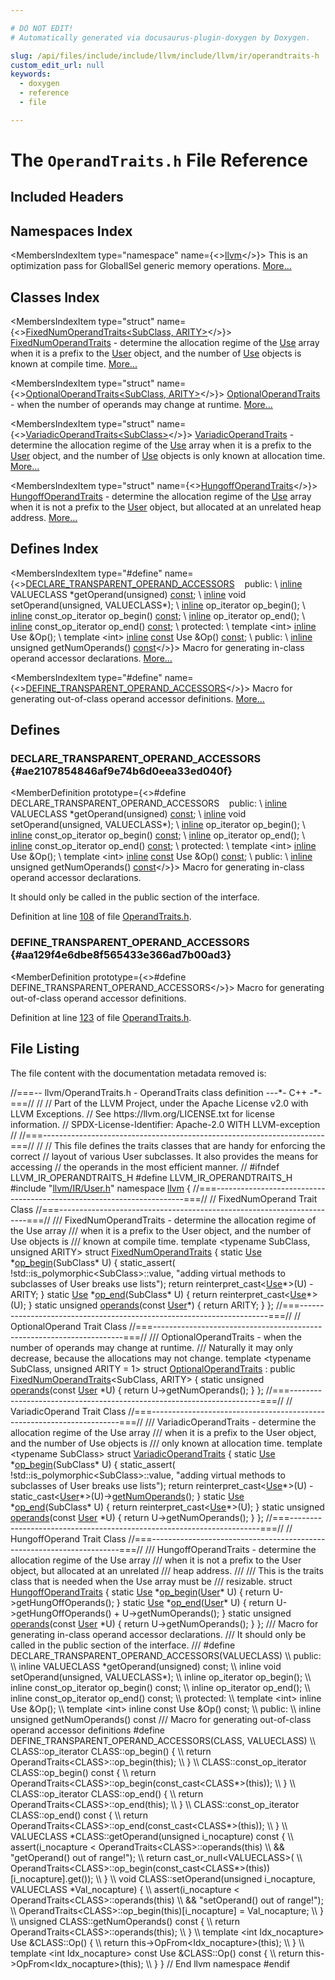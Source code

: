 ```yaml
---

# DO NOT EDIT!
# Automatically generated via docusaurus-plugin-doxygen by Doxygen.

slug: /api/files/include/include/llvm/include/llvm/ir/operandtraits-h
custom_edit_url: null
keywords:
  - doxygen
  - reference
  - file

---
```





# The `OperandTraits.h` File Reference

<DoxygenPage pluginConfig={pluginConfig}>



## Included Headers

<IncludesList>
<IncludesListItem
  filePath="llvm/IR/User.h"
  permalink="/docs/api/files/include/include/llvm/include/llvm/ir/user-h"
  isLocal="true" />
</IncludesList>

## Namespaces Index

<MembersIndex>

<MembersIndexItem
  type="namespace"
  name={<><a href="/docs/api/namespaces/llvm">llvm</a></>}>
This is an optimization pass for GlobalISel generic memory operations. <a href="/docs/api/namespaces/llvm/#details">More...</a>
</MembersIndexItem>

</MembersIndex>

## Classes Index

<MembersIndex>

<MembersIndexItem
  type="struct"
  name={<><a href="/docs/api/structs/llvm/fixednumoperandtraits">FixedNumOperandTraits&lt;SubClass, ARITY&gt;</a></>}>
<a href="/docs/api/structs/llvm/fixednumoperandtraits">FixedNumOperandTraits</a> - determine the allocation regime of the <a href="/docs/api/classes/llvm/use">Use</a> array when it is a prefix to the <a href="/docs/api/classes/llvm/user">User</a> object, and the number of <a href="/docs/api/classes/llvm/use">Use</a> objects is known at compile time. <a href="/docs/api/structs/llvm/fixednumoperandtraits/#details">More...</a>
</MembersIndexItem>

<MembersIndexItem
  type="struct"
  name={<><a href="/docs/api/structs/llvm/optionaloperandtraits">OptionalOperandTraits&lt;SubClass, ARITY&gt;</a></>}>
<a href="/docs/api/structs/llvm/optionaloperandtraits">OptionalOperandTraits</a> - when the number of operands may change at runtime. <a href="/docs/api/structs/llvm/optionaloperandtraits/#details">More...</a>
</MembersIndexItem>

<MembersIndexItem
  type="struct"
  name={<><a href="/docs/api/structs/llvm/variadicoperandtraits">VariadicOperandTraits&lt;SubClass&gt;</a></>}>
<a href="/docs/api/structs/llvm/variadicoperandtraits">VariadicOperandTraits</a> - determine the allocation regime of the <a href="/docs/api/classes/llvm/use">Use</a> array when it is a prefix to the <a href="/docs/api/classes/llvm/user">User</a> object, and the number of <a href="/docs/api/classes/llvm/use">Use</a> objects is only known at allocation time. <a href="/docs/api/structs/llvm/variadicoperandtraits/#details">More...</a>
</MembersIndexItem>

<MembersIndexItem
  type="struct"
  name={<><a href="/docs/api/structs/llvm/hungoffoperandtraits">HungoffOperandTraits</a></>}>
<a href="/docs/api/structs/llvm/hungoffoperandtraits">HungoffOperandTraits</a> - determine the allocation regime of the <a href="/docs/api/classes/llvm/use">Use</a> array when it is not a prefix to the <a href="/docs/api/classes/llvm/user">User</a> object, but allocated at an unrelated heap address. <a href="/docs/api/structs/llvm/hungoffoperandtraits/#details">More...</a>
</MembersIndexItem>

</MembersIndex>

## Defines Index

<MembersIndex>

<MembersIndexItem
  type="#define"
  name={<><a href="#ae2107854846af9e74b6d0eea33ed040f">DECLARE&#95;TRANSPARENT&#95;OPERAND&#95;ACCESSORS</a>&nbsp;&nbsp;&nbsp;  public: \\
  <a href="/docs/api/files/lib/lib/transforms/lib/transforms/ipo/alwaysinliner-cpp/#a46ccdc20c42bb5ae5b9d313e12a68421">inline</a> VALUECLASS &#42;getOperand(unsigned) <a href="/docs/api/files/lib/lib/target/lib/target/aarch64/aarch64promoteconstant-cpp/#a90f8350fecae261c25be85d38b451bff">const</a>; \\
  <a href="/docs/api/files/lib/lib/transforms/lib/transforms/ipo/alwaysinliner-cpp/#a46ccdc20c42bb5ae5b9d313e12a68421">inline</a> void setOperand(unsigned, VALUECLASS&#42;); \\
  <a href="/docs/api/files/lib/lib/transforms/lib/transforms/ipo/alwaysinliner-cpp/#a46ccdc20c42bb5ae5b9d313e12a68421">inline</a> op&#95;iterator op&#95;begin(); \\
  <a href="/docs/api/files/lib/lib/transforms/lib/transforms/ipo/alwaysinliner-cpp/#a46ccdc20c42bb5ae5b9d313e12a68421">inline</a> const&#95;op&#95;iterator op&#95;begin() <a href="/docs/api/files/lib/lib/target/lib/target/aarch64/aarch64promoteconstant-cpp/#a90f8350fecae261c25be85d38b451bff">const</a>; \\
  <a href="/docs/api/files/lib/lib/transforms/lib/transforms/ipo/alwaysinliner-cpp/#a46ccdc20c42bb5ae5b9d313e12a68421">inline</a> op&#95;iterator op&#95;end(); \\
  <a href="/docs/api/files/lib/lib/transforms/lib/transforms/ipo/alwaysinliner-cpp/#a46ccdc20c42bb5ae5b9d313e12a68421">inline</a> const&#95;op&#95;iterator op&#95;end() <a href="/docs/api/files/lib/lib/target/lib/target/aarch64/aarch64promoteconstant-cpp/#a90f8350fecae261c25be85d38b451bff">const</a>; \\
  protected: \\
  template &lt;int&gt; <a href="/docs/api/files/lib/lib/transforms/lib/transforms/ipo/alwaysinliner-cpp/#a46ccdc20c42bb5ae5b9d313e12a68421">inline</a> Use &amp;Op(); \\
  template &lt;int&gt; <a href="/docs/api/files/lib/lib/transforms/lib/transforms/ipo/alwaysinliner-cpp/#a46ccdc20c42bb5ae5b9d313e12a68421">inline</a> <a href="/docs/api/files/lib/lib/target/lib/target/aarch64/aarch64promoteconstant-cpp/#a90f8350fecae261c25be85d38b451bff">const</a> Use &amp;Op() <a href="/docs/api/files/lib/lib/target/lib/target/aarch64/aarch64promoteconstant-cpp/#a90f8350fecae261c25be85d38b451bff">const</a>; \\
  public: \\
  <a href="/docs/api/files/lib/lib/transforms/lib/transforms/ipo/alwaysinliner-cpp/#a46ccdc20c42bb5ae5b9d313e12a68421">inline</a> unsigned getNumOperands() <a href="/docs/api/files/lib/lib/target/lib/target/aarch64/aarch64promoteconstant-cpp/#a90f8350fecae261c25be85d38b451bff">const</a></>}>
Macro for generating in-class operand accessor declarations. <a href="#ae2107854846af9e74b6d0eea33ed040f">More...</a>
</MembersIndexItem>

<MembersIndexItem
  type="#define"
  name={<><a href="#aa129f4e6dbe8f565433e366ad7b00ad3">DEFINE&#95;TRANSPARENT&#95;OPERAND&#95;ACCESSORS</a></>}>
Macro for generating out-of-class operand accessor definitions. <a href="#aa129f4e6dbe8f565433e366ad7b00ad3">More...</a>
</MembersIndexItem>

</MembersIndex>


<SectionDefinition>

## Defines

### DECLARE&#95;TRANSPARENT&#95;OPERAND&#95;ACCESSORS {#ae2107854846af9e74b6d0eea33ed040f}

<MemberDefinition
  prototype={<>#define DECLARE&#95;TRANSPARENT&#95;OPERAND&#95;ACCESSORS&nbsp;&nbsp;&nbsp;  public: \\
  <a href="/docs/api/files/lib/lib/transforms/lib/transforms/ipo/alwaysinliner-cpp/#a46ccdc20c42bb5ae5b9d313e12a68421">inline</a> VALUECLASS &#42;getOperand(unsigned) <a href="/docs/api/files/lib/lib/target/lib/target/aarch64/aarch64promoteconstant-cpp/#a90f8350fecae261c25be85d38b451bff">const</a>; \\
  <a href="/docs/api/files/lib/lib/transforms/lib/transforms/ipo/alwaysinliner-cpp/#a46ccdc20c42bb5ae5b9d313e12a68421">inline</a> void setOperand(unsigned, VALUECLASS&#42;); \\
  <a href="/docs/api/files/lib/lib/transforms/lib/transforms/ipo/alwaysinliner-cpp/#a46ccdc20c42bb5ae5b9d313e12a68421">inline</a> op&#95;iterator op&#95;begin(); \\
  <a href="/docs/api/files/lib/lib/transforms/lib/transforms/ipo/alwaysinliner-cpp/#a46ccdc20c42bb5ae5b9d313e12a68421">inline</a> const&#95;op&#95;iterator op&#95;begin() <a href="/docs/api/files/lib/lib/target/lib/target/aarch64/aarch64promoteconstant-cpp/#a90f8350fecae261c25be85d38b451bff">const</a>; \\
  <a href="/docs/api/files/lib/lib/transforms/lib/transforms/ipo/alwaysinliner-cpp/#a46ccdc20c42bb5ae5b9d313e12a68421">inline</a> op&#95;iterator op&#95;end(); \\
  <a href="/docs/api/files/lib/lib/transforms/lib/transforms/ipo/alwaysinliner-cpp/#a46ccdc20c42bb5ae5b9d313e12a68421">inline</a> const&#95;op&#95;iterator op&#95;end() <a href="/docs/api/files/lib/lib/target/lib/target/aarch64/aarch64promoteconstant-cpp/#a90f8350fecae261c25be85d38b451bff">const</a>; \\
  protected: \\
  template &lt;int&gt; <a href="/docs/api/files/lib/lib/transforms/lib/transforms/ipo/alwaysinliner-cpp/#a46ccdc20c42bb5ae5b9d313e12a68421">inline</a> Use &amp;Op(); \\
  template &lt;int&gt; <a href="/docs/api/files/lib/lib/transforms/lib/transforms/ipo/alwaysinliner-cpp/#a46ccdc20c42bb5ae5b9d313e12a68421">inline</a> <a href="/docs/api/files/lib/lib/target/lib/target/aarch64/aarch64promoteconstant-cpp/#a90f8350fecae261c25be85d38b451bff">const</a> Use &amp;Op() <a href="/docs/api/files/lib/lib/target/lib/target/aarch64/aarch64promoteconstant-cpp/#a90f8350fecae261c25be85d38b451bff">const</a>; \\
  public: \\
  <a href="/docs/api/files/lib/lib/transforms/lib/transforms/ipo/alwaysinliner-cpp/#a46ccdc20c42bb5ae5b9d313e12a68421">inline</a> unsigned getNumOperands() <a href="/docs/api/files/lib/lib/target/lib/target/aarch64/aarch64promoteconstant-cpp/#a90f8350fecae261c25be85d38b451bff">const</a></>}>
Macro for generating in-class operand accessor declarations.

It should only be called in the public section of the interface.

Definition at line <a href="#l00108">108</a> of file <a href="/docs/api/files/include/include/llvm/include/llvm/ir/operandtraits-h">OperandTraits.h</a>.
</MemberDefinition>

### DEFINE&#95;TRANSPARENT&#95;OPERAND&#95;ACCESSORS {#aa129f4e6dbe8f565433e366ad7b00ad3}

<MemberDefinition
  prototype={<>#define DEFINE&#95;TRANSPARENT&#95;OPERAND&#95;ACCESSORS</>}>
Macro for generating out-of-class operand accessor definitions.

Definition at line <a href="#l00123">123</a> of file <a href="/docs/api/files/include/include/llvm/include/llvm/ir/operandtraits-h">OperandTraits.h</a>.
</MemberDefinition>

</SectionDefinition>

## File Listing

The file content with the documentation metadata removed is:

<ProgramListing>

<Link id="l00001" /><CodeLine lineNumber="1"><Highlight kind="comment">//===-- llvm/OperandTraits.h - OperandTraits class definition ---&#42;- C++ -&#42;-===//</Highlight><Highlight kind="normal"></Highlight></CodeLine>
<Link id="l00002" /><CodeLine lineNumber="2"><Highlight kind="normal"></Highlight><Highlight kind="comment">//</Highlight><Highlight kind="normal"></Highlight></CodeLine>
<Link id="l00003" /><CodeLine lineNumber="3"><Highlight kind="normal"></Highlight><Highlight kind="comment">// Part of the LLVM Project, under the Apache License v2.0 with LLVM Exceptions.</Highlight><Highlight kind="normal"></Highlight></CodeLine>
<Link id="l00004" /><CodeLine lineNumber="4"><Highlight kind="normal"></Highlight><Highlight kind="comment">// See https://llvm.org/LICENSE.txt for license information.</Highlight><Highlight kind="normal"></Highlight></CodeLine>
<Link id="l00005" /><CodeLine lineNumber="5"><Highlight kind="normal"></Highlight><Highlight kind="comment">// SPDX-License-Identifier: Apache-2.0 WITH LLVM-exception</Highlight><Highlight kind="normal"></Highlight></CodeLine>
<Link id="l00006" /><CodeLine lineNumber="6"><Highlight kind="normal"></Highlight><Highlight kind="comment">//</Highlight><Highlight kind="normal"></Highlight></CodeLine>
<Link id="l00007" /><CodeLine lineNumber="7"><Highlight kind="normal"></Highlight><Highlight kind="comment">//===----------------------------------------------------------------------===//</Highlight><Highlight kind="normal"></Highlight></CodeLine>
<Link id="l00008" /><CodeLine lineNumber="8"><Highlight kind="normal"></Highlight><Highlight kind="comment">//</Highlight><Highlight kind="normal"></Highlight></CodeLine>
<Link id="l00009" /><CodeLine lineNumber="9"><Highlight kind="normal"></Highlight><Highlight kind="comment">// This file defines the traits classes that are handy for enforcing the correct</Highlight><Highlight kind="normal"></Highlight></CodeLine>
<Link id="l00010" /><CodeLine lineNumber="10"><Highlight kind="normal"></Highlight><Highlight kind="comment">// layout of various User subclasses. It also provides the means for accessing</Highlight><Highlight kind="normal"></Highlight></CodeLine>
<Link id="l00011" /><CodeLine lineNumber="11"><Highlight kind="normal"></Highlight><Highlight kind="comment">// the operands in the most efficient manner.</Highlight><Highlight kind="normal"></Highlight></CodeLine>
<Link id="l00012" /><CodeLine lineNumber="12"><Highlight kind="normal"></Highlight><Highlight kind="comment">//</Highlight><Highlight kind="normal"></Highlight></CodeLine>
<Link id="l00013" /><CodeLine lineNumber="13"><Highlight kind="normal"></Highlight></CodeLine>
<Link id="l00014" /><CodeLine lineNumber="14"><Highlight kind="normal"></Highlight><Highlight kind="preprocessor">#ifndef LLVM&#95;IR&#95;OPERANDTRAITS&#95;H</Highlight><Highlight kind="normal"></Highlight></CodeLine>
<Link id="l00015" /><CodeLine lineNumber="15"><Highlight kind="normal"></Highlight><Highlight kind="preprocessor">#define LLVM&#95;IR&#95;OPERANDTRAITS&#95;H</Highlight><Highlight kind="normal"></Highlight></CodeLine>
<Link id="l00016" /><CodeLine lineNumber="16"><Highlight kind="normal"></Highlight></CodeLine>
<Link id="l00017" /><CodeLine lineNumber="17"><Highlight kind="normal"></Highlight><Highlight kind="preprocessor">#include &quot;<a href="/docs/api/files/include/include/llvm/include/llvm/ir/user-h">llvm/IR/User.h</a>&quot;</Highlight><Highlight kind="normal"></Highlight></CodeLine>
<Link id="l00018" /><CodeLine lineNumber="18"><Highlight kind="normal"></Highlight></CodeLine>
<Link id="l00019" /><CodeLine lineNumber="19"><Highlight kind="normal"></Highlight><Highlight kind="keyword">namespace </Highlight><Highlight kind="normal"><a href="/docs/api/namespaces/llvm">llvm</a> &#123;</Highlight></CodeLine>
<Link id="l00020" /><CodeLine lineNumber="20"><Highlight kind="normal"></Highlight></CodeLine>
<Link id="l00021" /><CodeLine lineNumber="21"><Highlight kind="normal"></Highlight><Highlight kind="comment">//===----------------------------------------------------------------------===//</Highlight><Highlight kind="normal"></Highlight></CodeLine>
<Link id="l00022" /><CodeLine lineNumber="22"><Highlight kind="normal"></Highlight><Highlight kind="comment">//                          FixedNumOperand Trait Class</Highlight><Highlight kind="normal"></Highlight></CodeLine>
<Link id="l00023" /><CodeLine lineNumber="23"><Highlight kind="normal"></Highlight><Highlight kind="comment">//===----------------------------------------------------------------------===//</Highlight><Highlight kind="normal"></Highlight></CodeLine>
<Link id="l00024" /><CodeLine lineNumber="24"><Highlight kind="normal"></Highlight><Highlight kind="comment"></Highlight></CodeLine>
<Link id="l00025" /><CodeLine lineNumber="25"><Highlight kind="comment">/// FixedNumOperandTraits - determine the allocation regime of the Use array</Highlight></CodeLine>
<Link id="l00026" /><CodeLine lineNumber="26"><Highlight kind="comment">/// when it is a prefix to the User object, and the number of Use objects is</Highlight></CodeLine>
<Link id="l00027" /><CodeLine lineNumber="27"><Highlight kind="comment">/// known at compile time.</Highlight><Highlight kind="normal"></Highlight></CodeLine>
<Link id="l00028" /><CodeLine lineNumber="28"><Highlight kind="normal"></Highlight></CodeLine>
<Link id="l00029" /><CodeLine lineNumber="29"><Highlight kind="normal"></Highlight><Highlight kind="keyword">template</Highlight><Highlight kind="normal"> &lt;</Highlight><Highlight kind="keyword">typename</Highlight><Highlight kind="normal"> SubClass, </Highlight><Highlight kind="keywordtype">unsigned</Highlight><Highlight kind="normal"> ARITY&gt;</Highlight></CodeLine>
<Link id="l00030" /><CodeLine lineNumber="30" lineLink="/docs/api/structs/llvm/fixednumoperandtraits"><Highlight kind="normal"></Highlight><Highlight kind="keyword">struct </Highlight><Highlight kind="normal"><a href="/docs/api/structs/llvm/fixednumoperandtraits">FixedNumOperandTraits</a> &#123;</Highlight></CodeLine>
<Link id="l00031" /><CodeLine lineNumber="31" lineLink="/docs/api/structs/llvm/fixednumoperandtraits/#abd766266575107fc882db2802efeae53"><Highlight kind="normal">  </Highlight><Highlight kind="keyword">static</Highlight><Highlight kind="normal"> <a href="/docs/api/classes/llvm/use">Use</a> &#42;<a href="/docs/api/structs/llvm/fixednumoperandtraits/#abd766266575107fc882db2802efeae53">op&#95;begin</a>(SubClass&#42; U) &#123;</Highlight></CodeLine>
<Link id="l00032" /><CodeLine lineNumber="32"><Highlight kind="normal">    </Highlight><Highlight kind="keyword">static&#95;assert</Highlight><Highlight kind="normal">(</Highlight></CodeLine>
<Link id="l00033" /><CodeLine lineNumber="33"><Highlight kind="normal">        !std::is&#95;polymorphic&lt;SubClass&gt;::value,</Highlight></CodeLine>
<Link id="l00034" /><CodeLine lineNumber="34"><Highlight kind="normal">        </Highlight><Highlight kind="stringliteral">&quot;adding virtual methods to subclasses of User breaks use lists&quot;</Highlight><Highlight kind="normal">);</Highlight></CodeLine>
<Link id="l00035" /><CodeLine lineNumber="35"><Highlight kind="normal">    </Highlight><Highlight kind="keywordflow">return</Highlight><Highlight kind="normal"> </Highlight><Highlight kind="keyword">reinterpret&#95;cast&lt;</Highlight><Highlight kind="normal"><a href="/docs/api/classes/llvm/use">Use</a>&#42;</Highlight><Highlight kind="keyword">&gt;</Highlight><Highlight kind="normal">(U) - ARITY;</Highlight></CodeLine>
<Link id="l00036" /><CodeLine lineNumber="36"><Highlight kind="normal">  &#125;</Highlight></CodeLine>
<Link id="l00037" /><CodeLine lineNumber="37" lineLink="/docs/api/structs/llvm/fixednumoperandtraits/#ac49cce662fbef94547cf5f3966c1ba00"><Highlight kind="normal">  </Highlight><Highlight kind="keyword">static</Highlight><Highlight kind="normal"> <a href="/docs/api/classes/llvm/use">Use</a> &#42;<a href="/docs/api/structs/llvm/fixednumoperandtraits/#ac49cce662fbef94547cf5f3966c1ba00">op&#95;end</a>(SubClass&#42; U) &#123;</Highlight></CodeLine>
<Link id="l00038" /><CodeLine lineNumber="38"><Highlight kind="normal">    </Highlight><Highlight kind="keywordflow">return</Highlight><Highlight kind="normal"> </Highlight><Highlight kind="keyword">reinterpret&#95;cast&lt;</Highlight><Highlight kind="normal"><a href="/docs/api/classes/llvm/use">Use</a>&#42;</Highlight><Highlight kind="keyword">&gt;</Highlight><Highlight kind="normal">(U);</Highlight></CodeLine>
<Link id="l00039" /><CodeLine lineNumber="39"><Highlight kind="normal">  &#125;</Highlight></CodeLine>
<Link id="l00040" /><CodeLine lineNumber="40" lineLink="/docs/api/structs/llvm/fixednumoperandtraits/#a064a282b84a27a6a1b49553f2405a8b9"><Highlight kind="normal">  </Highlight><Highlight kind="keyword">static</Highlight><Highlight kind="normal"> </Highlight><Highlight kind="keywordtype">unsigned</Highlight><Highlight kind="normal"> <a href="/docs/api/structs/llvm/fixednumoperandtraits/#a064a282b84a27a6a1b49553f2405a8b9">operands</a>(</Highlight><Highlight kind="keyword">const</Highlight><Highlight kind="normal"> <a href="/docs/api/classes/llvm/user">User</a>&#42;) &#123;</Highlight></CodeLine>
<Link id="l00041" /><CodeLine lineNumber="41"><Highlight kind="normal">    </Highlight><Highlight kind="keywordflow">return</Highlight><Highlight kind="normal"> ARITY;</Highlight></CodeLine>
<Link id="l00042" /><CodeLine lineNumber="42"><Highlight kind="normal">  &#125;</Highlight></CodeLine>
<Link id="l00043" /><CodeLine lineNumber="43"><Highlight kind="normal">&#125;;</Highlight></CodeLine>
<Link id="l00044" /><CodeLine lineNumber="44"><Highlight kind="normal"></Highlight></CodeLine>
<Link id="l00045" /><CodeLine lineNumber="45"><Highlight kind="normal"></Highlight><Highlight kind="comment">//===----------------------------------------------------------------------===//</Highlight><Highlight kind="normal"></Highlight></CodeLine>
<Link id="l00046" /><CodeLine lineNumber="46"><Highlight kind="normal"></Highlight><Highlight kind="comment">//                          OptionalOperand Trait Class</Highlight><Highlight kind="normal"></Highlight></CodeLine>
<Link id="l00047" /><CodeLine lineNumber="47"><Highlight kind="normal"></Highlight><Highlight kind="comment">//===----------------------------------------------------------------------===//</Highlight><Highlight kind="normal"></Highlight></CodeLine>
<Link id="l00048" /><CodeLine lineNumber="48"><Highlight kind="normal"></Highlight><Highlight kind="comment"></Highlight></CodeLine>
<Link id="l00049" /><CodeLine lineNumber="49"><Highlight kind="comment">/// OptionalOperandTraits - when the number of operands may change at runtime.</Highlight></CodeLine>
<Link id="l00050" /><CodeLine lineNumber="50"><Highlight kind="comment">/// Naturally it may only decrease, because the allocations may not change.</Highlight><Highlight kind="normal"></Highlight></CodeLine>
<Link id="l00051" /><CodeLine lineNumber="51"><Highlight kind="normal"></Highlight></CodeLine>
<Link id="l00052" /><CodeLine lineNumber="52"><Highlight kind="normal"></Highlight><Highlight kind="keyword">template</Highlight><Highlight kind="normal"> &lt;</Highlight><Highlight kind="keyword">typename</Highlight><Highlight kind="normal"> SubClass, </Highlight><Highlight kind="keywordtype">unsigned</Highlight><Highlight kind="normal"> ARITY = 1&gt;</Highlight></CodeLine>
<Link id="l00053" /><CodeLine lineNumber="53" lineLink="/docs/api/structs/llvm/optionaloperandtraits"><Highlight kind="normal"></Highlight><Highlight kind="keyword">struct </Highlight><Highlight kind="normal"><a href="/docs/api/structs/llvm/optionaloperandtraits">OptionalOperandTraits</a> : </Highlight><Highlight kind="keyword">public</Highlight><Highlight kind="normal"> <a href="/docs/api/structs/llvm/fixednumoperandtraits">FixedNumOperandTraits</a>&lt;SubClass, ARITY&gt; &#123;</Highlight></CodeLine>
<Link id="l00054" /><CodeLine lineNumber="54" lineLink="/docs/api/structs/llvm/optionaloperandtraits/#a56d355a19efd90f46c7c7441bbbecb9c"><Highlight kind="normal">  </Highlight><Highlight kind="keyword">static</Highlight><Highlight kind="normal"> </Highlight><Highlight kind="keywordtype">unsigned</Highlight><Highlight kind="normal"> <a href="/docs/api/structs/llvm/optionaloperandtraits/#a56d355a19efd90f46c7c7441bbbecb9c">operands</a>(</Highlight><Highlight kind="keyword">const</Highlight><Highlight kind="normal"> <a href="/docs/api/classes/llvm/user">User</a> &#42;U) &#123;</Highlight></CodeLine>
<Link id="l00055" /><CodeLine lineNumber="55"><Highlight kind="normal">    </Highlight><Highlight kind="keywordflow">return</Highlight><Highlight kind="normal"> U-&gt;getNumOperands();</Highlight></CodeLine>
<Link id="l00056" /><CodeLine lineNumber="56"><Highlight kind="normal">  &#125;</Highlight></CodeLine>
<Link id="l00057" /><CodeLine lineNumber="57"><Highlight kind="normal">&#125;;</Highlight></CodeLine>
<Link id="l00058" /><CodeLine lineNumber="58"><Highlight kind="normal"></Highlight></CodeLine>
<Link id="l00059" /><CodeLine lineNumber="59"><Highlight kind="normal"></Highlight><Highlight kind="comment">//===----------------------------------------------------------------------===//</Highlight><Highlight kind="normal"></Highlight></CodeLine>
<Link id="l00060" /><CodeLine lineNumber="60"><Highlight kind="normal"></Highlight><Highlight kind="comment">//                          VariadicOperand Trait Class</Highlight><Highlight kind="normal"></Highlight></CodeLine>
<Link id="l00061" /><CodeLine lineNumber="61"><Highlight kind="normal"></Highlight><Highlight kind="comment">//===----------------------------------------------------------------------===//</Highlight><Highlight kind="normal"></Highlight></CodeLine>
<Link id="l00062" /><CodeLine lineNumber="62"><Highlight kind="normal"></Highlight><Highlight kind="comment"></Highlight></CodeLine>
<Link id="l00063" /><CodeLine lineNumber="63"><Highlight kind="comment">/// VariadicOperandTraits - determine the allocation regime of the Use array</Highlight></CodeLine>
<Link id="l00064" /><CodeLine lineNumber="64"><Highlight kind="comment">/// when it is a prefix to the User object, and the number of Use objects is</Highlight></CodeLine>
<Link id="l00065" /><CodeLine lineNumber="65"><Highlight kind="comment">/// only known at allocation time.</Highlight><Highlight kind="normal"></Highlight></CodeLine>
<Link id="l00066" /><CodeLine lineNumber="66"><Highlight kind="normal"></Highlight></CodeLine>
<Link id="l00067" /><CodeLine lineNumber="67" lineLink="/docs/api/structs/llvm/variadicoperandtraits"><Highlight kind="normal"></Highlight><Highlight kind="keyword">template</Highlight><Highlight kind="normal"> &lt;</Highlight><Highlight kind="keyword">typename</Highlight><Highlight kind="normal"> SubClass&gt; </Highlight><Highlight kind="keyword">struct </Highlight><Highlight kind="normal"><a href="/docs/api/structs/llvm/variadicoperandtraits">VariadicOperandTraits</a> &#123;</Highlight></CodeLine>
<Link id="l00068" /><CodeLine lineNumber="68" lineLink="/docs/api/structs/llvm/variadicoperandtraits/#a57416fa14ce5900d2f8fd39cdc407b8e"><Highlight kind="normal">  </Highlight><Highlight kind="keyword">static</Highlight><Highlight kind="normal"> <a href="/docs/api/classes/llvm/use">Use</a> &#42;<a href="/docs/api/structs/llvm/variadicoperandtraits/#a57416fa14ce5900d2f8fd39cdc407b8e">op&#95;begin</a>(SubClass&#42; U) &#123;</Highlight></CodeLine>
<Link id="l00069" /><CodeLine lineNumber="69"><Highlight kind="normal">    </Highlight><Highlight kind="keyword">static&#95;assert</Highlight><Highlight kind="normal">(</Highlight></CodeLine>
<Link id="l00070" /><CodeLine lineNumber="70"><Highlight kind="normal">        !std::is&#95;polymorphic&lt;SubClass&gt;::value,</Highlight></CodeLine>
<Link id="l00071" /><CodeLine lineNumber="71"><Highlight kind="normal">        </Highlight><Highlight kind="stringliteral">&quot;adding virtual methods to subclasses of User breaks use lists&quot;</Highlight><Highlight kind="normal">);</Highlight></CodeLine>
<Link id="l00072" /><CodeLine lineNumber="72"><Highlight kind="normal">    </Highlight><Highlight kind="keywordflow">return</Highlight><Highlight kind="normal"> </Highlight><Highlight kind="keyword">reinterpret&#95;cast&lt;</Highlight><Highlight kind="normal"><a href="/docs/api/classes/llvm/use">Use</a>&#42;</Highlight><Highlight kind="keyword">&gt;</Highlight><Highlight kind="normal">(U) - </Highlight><Highlight kind="keyword">static&#95;cast&lt;</Highlight><Highlight kind="normal"><a href="/docs/api/classes/llvm/user">User</a>&#42;</Highlight><Highlight kind="keyword">&gt;</Highlight><Highlight kind="normal">(U)-&gt;<a href="/docs/api/classes/llvm/user/#addec638786f763d967811b45cb662f1f">getNumOperands</a>();</Highlight></CodeLine>
<Link id="l00073" /><CodeLine lineNumber="73"><Highlight kind="normal">  &#125;</Highlight></CodeLine>
<Link id="l00074" /><CodeLine lineNumber="74" lineLink="/docs/api/structs/llvm/variadicoperandtraits/#a6c3b160631e44d5b18dc4006ab1f4c6a"><Highlight kind="normal">  </Highlight><Highlight kind="keyword">static</Highlight><Highlight kind="normal"> <a href="/docs/api/classes/llvm/use">Use</a> &#42;<a href="/docs/api/structs/llvm/variadicoperandtraits/#a6c3b160631e44d5b18dc4006ab1f4c6a">op&#95;end</a>(SubClass&#42; U) &#123;</Highlight></CodeLine>
<Link id="l00075" /><CodeLine lineNumber="75"><Highlight kind="normal">    </Highlight><Highlight kind="keywordflow">return</Highlight><Highlight kind="normal"> </Highlight><Highlight kind="keyword">reinterpret&#95;cast&lt;</Highlight><Highlight kind="normal"><a href="/docs/api/classes/llvm/use">Use</a>&#42;</Highlight><Highlight kind="keyword">&gt;</Highlight><Highlight kind="normal">(U);</Highlight></CodeLine>
<Link id="l00076" /><CodeLine lineNumber="76"><Highlight kind="normal">  &#125;</Highlight></CodeLine>
<Link id="l00077" /><CodeLine lineNumber="77" lineLink="/docs/api/structs/llvm/variadicoperandtraits/#afad3224d1fea65b79eb266b16742aa3d"><Highlight kind="normal">  </Highlight><Highlight kind="keyword">static</Highlight><Highlight kind="normal"> </Highlight><Highlight kind="keywordtype">unsigned</Highlight><Highlight kind="normal"> <a href="/docs/api/structs/llvm/variadicoperandtraits/#afad3224d1fea65b79eb266b16742aa3d">operands</a>(</Highlight><Highlight kind="keyword">const</Highlight><Highlight kind="normal"> <a href="/docs/api/classes/llvm/user">User</a> &#42;U) &#123;</Highlight></CodeLine>
<Link id="l00078" /><CodeLine lineNumber="78"><Highlight kind="normal">    </Highlight><Highlight kind="keywordflow">return</Highlight><Highlight kind="normal"> U-&gt;getNumOperands();</Highlight></CodeLine>
<Link id="l00079" /><CodeLine lineNumber="79"><Highlight kind="normal">  &#125;</Highlight></CodeLine>
<Link id="l00080" /><CodeLine lineNumber="80"><Highlight kind="normal">&#125;;</Highlight></CodeLine>
<Link id="l00081" /><CodeLine lineNumber="81"><Highlight kind="normal"></Highlight></CodeLine>
<Link id="l00082" /><CodeLine lineNumber="82"><Highlight kind="normal"></Highlight><Highlight kind="comment">//===----------------------------------------------------------------------===//</Highlight><Highlight kind="normal"></Highlight></CodeLine>
<Link id="l00083" /><CodeLine lineNumber="83"><Highlight kind="normal"></Highlight><Highlight kind="comment">//                          HungoffOperand Trait Class</Highlight><Highlight kind="normal"></Highlight></CodeLine>
<Link id="l00084" /><CodeLine lineNumber="84"><Highlight kind="normal"></Highlight><Highlight kind="comment">//===----------------------------------------------------------------------===//</Highlight><Highlight kind="normal"></Highlight></CodeLine>
<Link id="l00085" /><CodeLine lineNumber="85"><Highlight kind="normal"></Highlight><Highlight kind="comment"></Highlight></CodeLine>
<Link id="l00086" /><CodeLine lineNumber="86"><Highlight kind="comment">/// HungoffOperandTraits - determine the allocation regime of the Use array</Highlight></CodeLine>
<Link id="l00087" /><CodeLine lineNumber="87"><Highlight kind="comment">/// when it is not a prefix to the User object, but allocated at an unrelated</Highlight></CodeLine>
<Link id="l00088" /><CodeLine lineNumber="88"><Highlight kind="comment">/// heap address.</Highlight></CodeLine>
<Link id="l00089" /><CodeLine lineNumber="89"><Highlight kind="comment">///</Highlight></CodeLine>
<Link id="l00090" /><CodeLine lineNumber="90"><Highlight kind="comment">/// This is the traits class that is needed when the Use array must be</Highlight></CodeLine>
<Link id="l00091" /><CodeLine lineNumber="91"><Highlight kind="comment">/// resizable.</Highlight><Highlight kind="normal"></Highlight></CodeLine>
<Link id="l00092" /><CodeLine lineNumber="92"><Highlight kind="normal"></Highlight></CodeLine>
<Link id="l00093" /><CodeLine lineNumber="93" lineLink="/docs/api/structs/llvm/hungoffoperandtraits"><Highlight kind="normal"></Highlight><Highlight kind="keyword">struct </Highlight><Highlight kind="normal"><a href="/docs/api/structs/llvm/hungoffoperandtraits">HungoffOperandTraits</a> &#123;</Highlight></CodeLine>
<Link id="l00094" /><CodeLine lineNumber="94" lineLink="/docs/api/structs/llvm/hungoffoperandtraits/#ad141f76445193cb64084027673fe3599"><Highlight kind="normal">  </Highlight><Highlight kind="keyword">static</Highlight><Highlight kind="normal"> <a href="/docs/api/classes/llvm/use">Use</a> &#42;<a href="/docs/api/structs/llvm/hungoffoperandtraits/#ad141f76445193cb64084027673fe3599">op&#95;begin</a>(<a href="/docs/api/classes/llvm/user">User</a>&#42; U) &#123;</Highlight></CodeLine>
<Link id="l00095" /><CodeLine lineNumber="95"><Highlight kind="normal">    </Highlight><Highlight kind="keywordflow">return</Highlight><Highlight kind="normal"> U-&gt;getHungOffOperands();</Highlight></CodeLine>
<Link id="l00096" /><CodeLine lineNumber="96"><Highlight kind="normal">  &#125;</Highlight></CodeLine>
<Link id="l00097" /><CodeLine lineNumber="97" lineLink="/docs/api/structs/llvm/hungoffoperandtraits/#a9d911bd0018504288349ac02052130cd"><Highlight kind="normal">  </Highlight><Highlight kind="keyword">static</Highlight><Highlight kind="normal"> <a href="/docs/api/classes/llvm/use">Use</a> &#42;<a href="/docs/api/structs/llvm/hungoffoperandtraits/#a9d911bd0018504288349ac02052130cd">op&#95;end</a>(<a href="/docs/api/classes/llvm/user">User</a>&#42; U) &#123;</Highlight></CodeLine>
<Link id="l00098" /><CodeLine lineNumber="98"><Highlight kind="normal">    </Highlight><Highlight kind="keywordflow">return</Highlight><Highlight kind="normal"> U-&gt;getHungOffOperands() + U-&gt;getNumOperands();</Highlight></CodeLine>
<Link id="l00099" /><CodeLine lineNumber="99"><Highlight kind="normal">  &#125;</Highlight></CodeLine>
<Link id="l00100" /><CodeLine lineNumber="100" lineLink="/docs/api/structs/llvm/hungoffoperandtraits/#ae61826e94022bdde982db080d32e8b66"><Highlight kind="normal">  </Highlight><Highlight kind="keyword">static</Highlight><Highlight kind="normal"> </Highlight><Highlight kind="keywordtype">unsigned</Highlight><Highlight kind="normal"> <a href="/docs/api/structs/llvm/hungoffoperandtraits/#ae61826e94022bdde982db080d32e8b66">operands</a>(</Highlight><Highlight kind="keyword">const</Highlight><Highlight kind="normal"> <a href="/docs/api/classes/llvm/user">User</a> &#42;U) &#123;</Highlight></CodeLine>
<Link id="l00101" /><CodeLine lineNumber="101"><Highlight kind="normal">    </Highlight><Highlight kind="keywordflow">return</Highlight><Highlight kind="normal"> U-&gt;getNumOperands();</Highlight></CodeLine>
<Link id="l00102" /><CodeLine lineNumber="102"><Highlight kind="normal">  &#125;</Highlight></CodeLine>
<Link id="l00103" /><CodeLine lineNumber="103"><Highlight kind="normal">&#125;;</Highlight></CodeLine>
<Link id="l00104" /><CodeLine lineNumber="104"><Highlight kind="normal"></Highlight><Highlight kind="comment"></Highlight></CodeLine>
<Link id="l00105" /><CodeLine lineNumber="105"><Highlight kind="comment">/// Macro for generating in-class operand accessor declarations.</Highlight></CodeLine>
<Link id="l00106" /><CodeLine lineNumber="106"><Highlight kind="comment">/// It should only be called in the public section of the interface.</Highlight></CodeLine>
<Link id="l00107" /><CodeLine lineNumber="107"><Highlight kind="comment">///</Highlight><Highlight kind="normal"></Highlight></CodeLine>
<Link id="l00108" /><CodeLine lineNumber="108" lineLink="#ae2107854846af9e74b6d0eea33ed040f"><Highlight kind="normal"></Highlight><Highlight kind="preprocessor">#define DECLARE&#95;TRANSPARENT&#95;OPERAND&#95;ACCESSORS(VALUECLASS) \\</Highlight></CodeLine>
<Link id="l00109" /><CodeLine lineNumber="109"><Highlight kind="preprocessor">  public: \\</Highlight></CodeLine>
<Link id="l00110" /><CodeLine lineNumber="110"><Highlight kind="preprocessor">  inline VALUECLASS &#42;getOperand(unsigned) const; \\</Highlight></CodeLine>
<Link id="l00111" /><CodeLine lineNumber="111"><Highlight kind="preprocessor">  inline void setOperand(unsigned, VALUECLASS&#42;); \\</Highlight></CodeLine>
<Link id="l00112" /><CodeLine lineNumber="112"><Highlight kind="preprocessor">  inline op&#95;iterator op&#95;begin(); \\</Highlight></CodeLine>
<Link id="l00113" /><CodeLine lineNumber="113"><Highlight kind="preprocessor">  inline const&#95;op&#95;iterator op&#95;begin() const; \\</Highlight></CodeLine>
<Link id="l00114" /><CodeLine lineNumber="114"><Highlight kind="preprocessor">  inline op&#95;iterator op&#95;end(); \\</Highlight></CodeLine>
<Link id="l00115" /><CodeLine lineNumber="115"><Highlight kind="preprocessor">  inline const&#95;op&#95;iterator op&#95;end() const; \\</Highlight></CodeLine>
<Link id="l00116" /><CodeLine lineNumber="116"><Highlight kind="preprocessor">  protected: \\</Highlight></CodeLine>
<Link id="l00117" /><CodeLine lineNumber="117"><Highlight kind="preprocessor">  template &lt;int&gt; inline Use &amp;Op(); \\</Highlight></CodeLine>
<Link id="l00118" /><CodeLine lineNumber="118"><Highlight kind="preprocessor">  template &lt;int&gt; inline const Use &amp;Op() const; \\</Highlight></CodeLine>
<Link id="l00119" /><CodeLine lineNumber="119"><Highlight kind="preprocessor">  public: \\</Highlight></CodeLine>
<Link id="l00120" /><CodeLine lineNumber="120"><Highlight kind="preprocessor">  inline unsigned getNumOperands() const</Highlight><Highlight kind="normal"></Highlight></CodeLine>
<Link id="l00121" /><CodeLine lineNumber="121"><Highlight kind="normal"></Highlight><Highlight kind="comment"></Highlight></CodeLine>
<Link id="l00122" /><CodeLine lineNumber="122"><Highlight kind="comment">/// Macro for generating out-of-class operand accessor definitions</Highlight><Highlight kind="normal"></Highlight></CodeLine>
<Link id="l00123" /><CodeLine lineNumber="123" lineLink="#aa129f4e6dbe8f565433e366ad7b00ad3"><Highlight kind="normal"></Highlight><Highlight kind="preprocessor">#define DEFINE&#95;TRANSPARENT&#95;OPERAND&#95;ACCESSORS(CLASS, VALUECLASS) \\</Highlight></CodeLine>
<Link id="l00124" /><CodeLine lineNumber="124"><Highlight kind="preprocessor">CLASS::op&#95;iterator CLASS::op&#95;begin() &#123; \\</Highlight></CodeLine>
<Link id="l00125" /><CodeLine lineNumber="125"><Highlight kind="preprocessor">  return OperandTraits&lt;CLASS&gt;::op&#95;begin(this); \\</Highlight></CodeLine>
<Link id="l00126" /><CodeLine lineNumber="126"><Highlight kind="preprocessor">&#125; \\</Highlight></CodeLine>
<Link id="l00127" /><CodeLine lineNumber="127"><Highlight kind="preprocessor">CLASS::const&#95;op&#95;iterator CLASS::op&#95;begin() const &#123; \\</Highlight></CodeLine>
<Link id="l00128" /><CodeLine lineNumber="128"><Highlight kind="preprocessor">  return OperandTraits&lt;CLASS&gt;::op&#95;begin(const&#95;cast&lt;CLASS&#42;&gt;(this)); \\</Highlight></CodeLine>
<Link id="l00129" /><CodeLine lineNumber="129"><Highlight kind="preprocessor">&#125; \\</Highlight></CodeLine>
<Link id="l00130" /><CodeLine lineNumber="130"><Highlight kind="preprocessor">CLASS::op&#95;iterator CLASS::op&#95;end() &#123; \\</Highlight></CodeLine>
<Link id="l00131" /><CodeLine lineNumber="131"><Highlight kind="preprocessor">  return OperandTraits&lt;CLASS&gt;::op&#95;end(this); \\</Highlight></CodeLine>
<Link id="l00132" /><CodeLine lineNumber="132"><Highlight kind="preprocessor">&#125; \\</Highlight></CodeLine>
<Link id="l00133" /><CodeLine lineNumber="133"><Highlight kind="preprocessor">CLASS::const&#95;op&#95;iterator CLASS::op&#95;end() const &#123; \\</Highlight></CodeLine>
<Link id="l00134" /><CodeLine lineNumber="134"><Highlight kind="preprocessor">  return OperandTraits&lt;CLASS&gt;::op&#95;end(const&#95;cast&lt;CLASS&#42;&gt;(this)); \\</Highlight></CodeLine>
<Link id="l00135" /><CodeLine lineNumber="135"><Highlight kind="preprocessor">&#125; \\</Highlight></CodeLine>
<Link id="l00136" /><CodeLine lineNumber="136"><Highlight kind="preprocessor">VALUECLASS &#42;CLASS::getOperand(unsigned i&#95;nocapture) const &#123; \\</Highlight></CodeLine>
<Link id="l00137" /><CodeLine lineNumber="137"><Highlight kind="preprocessor">  assert(i&#95;nocapture &lt; OperandTraits&lt;CLASS&gt;::operands(this) \\</Highlight></CodeLine>
<Link id="l00138" /><CodeLine lineNumber="138"><Highlight kind="preprocessor">         &amp;&amp; &quot;getOperand() out of range!&quot;); \\</Highlight></CodeLine>
<Link id="l00139" /><CodeLine lineNumber="139"><Highlight kind="preprocessor">  return cast&#95;or&#95;null&lt;VALUECLASS&gt;( \\</Highlight></CodeLine>
<Link id="l00140" /><CodeLine lineNumber="140"><Highlight kind="preprocessor">    OperandTraits&lt;CLASS&gt;::op&#95;begin(const&#95;cast&lt;CLASS&#42;&gt;(this))&#91;i&#95;nocapture&#93;.get()); \\</Highlight></CodeLine>
<Link id="l00141" /><CodeLine lineNumber="141"><Highlight kind="preprocessor">&#125; \\</Highlight></CodeLine>
<Link id="l00142" /><CodeLine lineNumber="142"><Highlight kind="preprocessor">void CLASS::setOperand(unsigned i&#95;nocapture, VALUECLASS &#42;Val&#95;nocapture) &#123; \\</Highlight></CodeLine>
<Link id="l00143" /><CodeLine lineNumber="143"><Highlight kind="preprocessor">  assert(i&#95;nocapture &lt; OperandTraits&lt;CLASS&gt;::operands(this) \\</Highlight></CodeLine>
<Link id="l00144" /><CodeLine lineNumber="144"><Highlight kind="preprocessor">         &amp;&amp; &quot;setOperand() out of range!&quot;); \\</Highlight></CodeLine>
<Link id="l00145" /><CodeLine lineNumber="145"><Highlight kind="preprocessor">  OperandTraits&lt;CLASS&gt;::op&#95;begin(this)&#91;i&#95;nocapture&#93; = Val&#95;nocapture; \\</Highlight></CodeLine>
<Link id="l00146" /><CodeLine lineNumber="146"><Highlight kind="preprocessor">&#125; \\</Highlight></CodeLine>
<Link id="l00147" /><CodeLine lineNumber="147"><Highlight kind="preprocessor">unsigned CLASS::getNumOperands() const &#123; \\</Highlight></CodeLine>
<Link id="l00148" /><CodeLine lineNumber="148"><Highlight kind="preprocessor">  return OperandTraits&lt;CLASS&gt;::operands(this); \\</Highlight></CodeLine>
<Link id="l00149" /><CodeLine lineNumber="149"><Highlight kind="preprocessor">&#125; \\</Highlight></CodeLine>
<Link id="l00150" /><CodeLine lineNumber="150"><Highlight kind="preprocessor">template &lt;int Idx&#95;nocapture&gt; Use &amp;CLASS::Op() &#123; \\</Highlight></CodeLine>
<Link id="l00151" /><CodeLine lineNumber="151"><Highlight kind="preprocessor">  return this-&gt;OpFrom&lt;Idx&#95;nocapture&gt;(this); \\</Highlight></CodeLine>
<Link id="l00152" /><CodeLine lineNumber="152"><Highlight kind="preprocessor">&#125; \\</Highlight></CodeLine>
<Link id="l00153" /><CodeLine lineNumber="153"><Highlight kind="preprocessor">template &lt;int Idx&#95;nocapture&gt; const Use &amp;CLASS::Op() const &#123; \\</Highlight></CodeLine>
<Link id="l00154" /><CodeLine lineNumber="154"><Highlight kind="preprocessor">  return this-&gt;OpFrom&lt;Idx&#95;nocapture&gt;(this); \\</Highlight></CodeLine>
<Link id="l00155" /><CodeLine lineNumber="155"><Highlight kind="preprocessor">&#125;</Highlight><Highlight kind="normal"></Highlight></CodeLine>
<Link id="l00156" /><CodeLine lineNumber="156"><Highlight kind="normal"></Highlight></CodeLine>
<Link id="l00157" /><CodeLine lineNumber="157"><Highlight kind="normal"></Highlight></CodeLine>
<Link id="l00158" /><CodeLine lineNumber="158"><Highlight kind="normal">&#125; </Highlight><Highlight kind="comment">// End llvm namespace</Highlight><Highlight kind="normal"></Highlight></CodeLine>
<Link id="l00159" /><CodeLine lineNumber="159"><Highlight kind="normal"></Highlight></CodeLine>
<Link id="l00160" /><CodeLine lineNumber="160"><Highlight kind="normal"></Highlight><Highlight kind="preprocessor">#endif</Highlight></CodeLine>

</ProgramListing>

</DoxygenPage>
